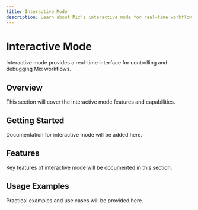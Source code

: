```yaml
---
title: Interactive Mode
description: Learn about Mix's interactive mode for real-time workflow automation and debugging.
---
```


# Interactive Mode

Interactive mode provides a real-time interface for controlling and debugging Mix workflows.

## Overview

This section will cover the interactive mode features and capabilities.

## Getting Started

Documentation for interactive mode will be added here.

## Features

Key features of interactive mode will be documented in this section.

## Usage Examples

Practical examples and use cases will be provided here.